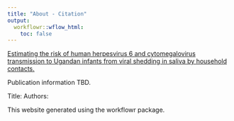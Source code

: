```yaml
---
title: "About - Citation"
output:
  workflowr::wflow_html:
    toc: false
---
```


[Estimating the risk of human herpesvirus 6 and cytomegalovirus transmission to Ugandan infants from viral shedding in saliva by household contacts.](index.html)


Publication information TBD.

Title:
Authors:

This website generated using the workflowr package.
